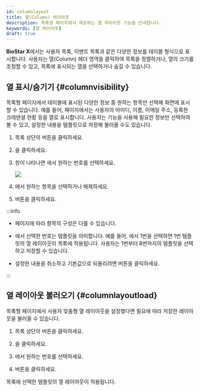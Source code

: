 ```yaml
---
id: columnlayout
title: 열(Column) 레이아웃
description: 목록형 페이지에서 제공하는 열 레이아웃 기능을 안내합니다.
keywords: [열 레이아웃]
draft: true
---
```


**BioStar X**에서는 사용자 목록, 이벤트 목록과 같은 다양한 정보를 테이블 형식으로 표시합니다. 사용자는 열(Column) 헤더 영역을 클릭하여 목록을 정렬하거나, 열의 크기를 조정할 수 있고, 목록에 표시되는 열을 선택하거나 숨길 수 있습니다.

## 열 표시/숨기기 {#columnvisibility}

목록형 페이지에서 테이블에 표시된 다양한 정보 중 원하는 항목만 선택해 화면에 표시할 수 있습니다. 예를 들어, <Cmd sid='shell.header.user' /> 페이지에서는 사용자의 아이디, 이름, 이메일 주소, 등록한 크레덴셜 현황 등을 열로 표시합니다. 사용자는 <Cmd sid='common.dialog.columnSetting.title' /> 기능을 사용해 필요한 정보만 선택하여 볼 수 있고, 설정한 내용을 템플릿으로 저장해 불러올 수도 있습니다.

1. 목록 상단의 <IcMoreW /> 버튼을 클릭하세요.

1. <Cmd sid='common.dialog.columnSetting.title' />을 클릭하세요.

1. <Cmd sid='common.dialog.columnSetting.title' /> 창이 나타나면 <Cmd sid='common.dialog.columnSetting.layout' />에서 원하는 번호를 선택하세요.

    <Image src='/img/biostarx-common-ui-column-layout.png' />

1. <Cmd sid='common.dialog.columnSetting.dialogSettings' />에서 원하는 항목을 선택하거나 해제하세요.

1. <Cmd sid='common.apply' /> 버튼을 클릭하세요.

:::info

* 페이지에 따라 <Cmd sid='common.dialog.columnSetting.dialogSettings' /> 항목의 구성은 다를 수 있습니다.

* <Cmd sid='common.dialog.columnSetting.layout' />에서 선택한 번호는 템플릿을 의미합니다. 예를 들어, <Cmd sid='common.dialog.columnSetting.layout' />에서 1번을 선택하면 1번 템플릿의 열 레이아웃이 목록에 적용됩니다. 사용자는 1번부터 8번까지의 템플릿을 선택하고 저장할 수 있습니다.

* 설정한 내용을 취소하고 기본값으로 되돌리려면 <Cmd sid='common.dialog.columnSetting.reset' /> 버튼을 클릭하세요.

:::

## 열 레이아웃 불러오기 {#columnlayoutload}

목록형 페이지에서 사용자 맞춤형 열 레이아웃을 설정했다면 필요에 따라 저장한 레이아웃을 불러올 수 있습니다.

1. 목록 상단의 <IcMoreW /> 버튼을 클릭하세요.

1. <Cmd sid='common.dialog.columnSetting.title' />을 클릭하세요.

1. <Cmd sid='common.dialog.columnSetting.layout' />에서 원하는 번호를 선택하세요.

1. <Cmd sid='common.apply' /> 버튼을 클릭하세요.

목록에 선택한 템플릿의 열 레이아웃이 적용됩니다.